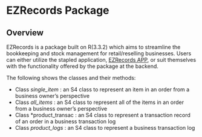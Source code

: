 # **EZRecords Package**



## Overview
EZRecords is a package built on R(3.3.2) which aims to streamline the bookkeeping and stock management for retail/reselling businesses. Users can either utilize the stapled application, [EZRecords APP](https://samantheluidatascience.shinyapps.io/EZRecords_App_Demo/), or suit themselves with the functionality offered by the package at the backend.

The following shows the classes and their methods:

* Class *single_item* : an S4 class to represent an item in an order from a business owner's perspective
* Class *all_items* : an S4 class to represent all of the items in an order from a business owner's perspective
* Class *product_transac : an S4 class to represent a transaction record of an order in a business transaction log
* Class *product_logs* : an S4 class to represent a business transaction log
